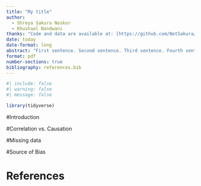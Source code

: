 ```yaml
---
title: "My title"
author: 
  - Shreya Sakura Noskor
  - Khushaal Nandwani
thanks: "Code and data are available at: [https://github.com/NotSakura/ProjectHammerExcer.git](https://github.com/NotSakura/ProjectHammerExcer.git)."
date: today
date-format: long
abstract: "First sentence. Second sentence. Third sentence. Fourth sentence."
format: pdf
number-sections: true
bibliography: references.bib
---
```


```r
#| include: false
#| warning: false
#| message: false

library(tidyverse)

```


#Introduction



#Correlation vs. Causation



#Missing data



#Source of Bias






\newpage


# References


